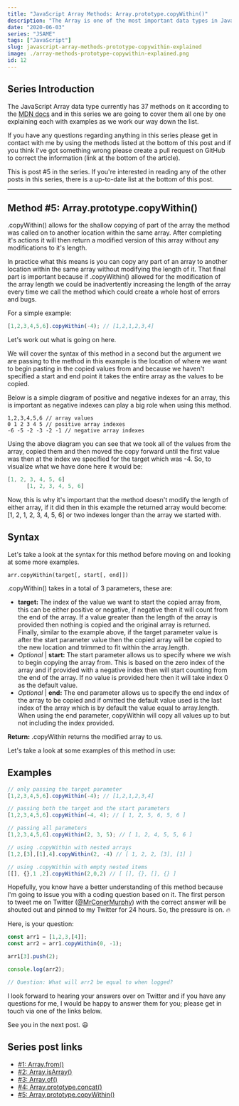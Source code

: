 ```yaml
---
title: "JavaScript Array Methods: Array.prototype.copyWithin()"
description: "The Array is one of the most important data types in JavaScript, so in this series we are going to cover all of the Array Methods. In this post it's Array.prototype.copyWithin()"
date: "2020-06-03"
series: "JSAME"
tags: ["JavaScript"]
slug: javascript-array-methods-prototype-copywithin-explained
image: ./array-methods-prototype-copywithin-explained.png
id: 12
---
```


## Series Introduction

The JavaScript Array data type currently has 37 methods on it according to the [MDN docs](https://developer.mozilla.org/en-US/docs/Web/JavaScript/Reference/Global_Objects/Array) and in this series we are going to cover them all one by one explaining each with examples as we work our way down the list. 

If you have any questions regarding anything in this series please get in contact with me by using the methods listed at the bottom of this post and if you think I've got something wrong please create a pull request on GitHub to correct the information (link at the bottom of the article).

This is post #5 in the series. If you're interested in reading any of the other posts in this series, there is a up-to-date list at the bottom of this post.

---

## Method #5: Array.prototype.copyWithin()

.copyWithin() allows for the shallow copying of part of the array the method was called on to another location within the same array. After completing it's actions it will then return a modified version of this array without any modifications to it's length. 

In practice what this means is you can copy any part of an array to another location within the same array without modifying the length of it. That final part is important because if .copyWithin() allowed for the modification of the array length we could be inadvertently increasing the length of the array every time we call the method which could create a whole host of errors and bugs. 

For a simple example:

```javascript
[1,2,3,4,5,6].copyWithin(-4); // [1,2,1,2,3,4]
```

Let's work out what is going on here. 

We will cover the syntax of this method in a second but the argument we are passing to the method in this example is the location of where we want to begin pasting in the copied values from and because we haven't specified a start and end point it takes the entire array as the values to be copied. 

Below is a simple diagram of positive and negative indexes for an array, this is important as negative indexes can play a big role when using this method.

```
1,2,3,4,5,6 // array values
0 1 2 3 4 5 // positive array indexes
-6 -5 -2 -3 -2 -1 // negative array indexes
```

Using the above diagram you can see that we took all of the values from the array, copied them and then moved the copy forward until the first value was then at the index we specified for the target which was -4. So, to visualize what we have done here it would be:

```javascript
[1, 2, 3, 4, 5, 6]
      [1, 2, 3, 4, 5, 6]
```

Now, this is why it's important that the method doesn't modify the length of either array, if it did then in this example the returned array would become: [1, 2, 1, 2, 3, 4, 5, 6] or two indexes longer than the array we started with.

## Syntax

Let's take a look at the syntax for this method before moving on and looking at some more examples.

```
arr.copyWithin(target[, start[, end]])
```

.copyWithin() takes in a total of 3 parameters, these are:

- **target:** The index of the value we want to start the copied array from, this can be either positive or negative, if negative then it will count from the end of the array. If a value greater than the length of the array is provided then nothing is copied and the original array is returned. Finally, similar to the example above, if the target parameter value is after the start parameter value then the copied array will be copied to the new location and trimmed to fit within the array.length.
- *Optional* | **start:** The start parameter allows us to specify where we wish to begin copying the array from. This is based on the zero index of the array and if provided with a negative index then will start counting from the end of the array. If no value is provided here then it will take index 0 as the default value.
- *Optional* | **end:** The end parameter allows us to specify the end index of the array to be copied and if omitted the default value used is the last index of the array which is by default the value equal to array.length. When using the end parameter, copyWithin will copy all values up to but not including the index provided.

**Return:** .copyWithin returns the modified array to us. 

Let's take a look at some examples of this method in use:

## Examples

```javascript
// only passing the target parameter
[1,2,3,4,5,6].copyWithin(-4); // [1,2,1,2,3,4] 

// passing both the target and the start parameters
[1,2,3,4,5,6].copyWithin(-4, 4); // [ 1, 2, 5, 6, 5, 6 ]

// passing all parameters
[1,2,3,4,5,6].copyWithin(2, 3, 5); // [ 1, 2, 4, 5, 5, 6 ]

// using .copyWithin with nested arrays
[1,2,[3],[1],4].copyWithin(2, -4) // [ 1, 2, 2, [3], [1] ]

// using .copyWithin with empty nested items
[[], {},1 ,2].copyWithin(2,0,2) // [ [], {}, [], {} ]
```

Hopefully, you know have a better understanding of this method because I'm going to issue you with a coding question based on it. The first person to tweet me on Twitter ([@MrConerMurphy](https://twitter.com/MrConerMurphy)) with the correct answer will be shouted out and pinned to my Twitter for 24 hours. So, the pressure is on. 🔥

Here, is your question:

```javascript
const arr1 = [1,2,3,[4]];
const arr2 = arr1.copyWithin(0, -1);

arr1[3].push(2);

console.log(arr2); 

// Question: What will arr2 be equal to when logged?
```

I look forward to hearing your answers over on Twitter and if you have any questions for me, I would be happy to answer them for you; please get in touch via one of the links below.

See you in the next post. 😃

## Series post links

- [#1: Array.from()](https://conermurphy.com/javascript-array-methods-from-explained)
- [#2: Array.isArray()](https://conermurphy.com/javascript-array-methods-isarray-explained)
- [#3: Array.of()](https://conermurphy.com/javascript-array-methods-of-explained)
- [#4: Array.prototype.concat()](https://conermurphy.com/javascript-array-methods-prototype-concat-explained)
- [#5: Array.prototype.copyWithin()](https://conermurphy.com/javascript-array-methods-prototype-copywithin-explained)
